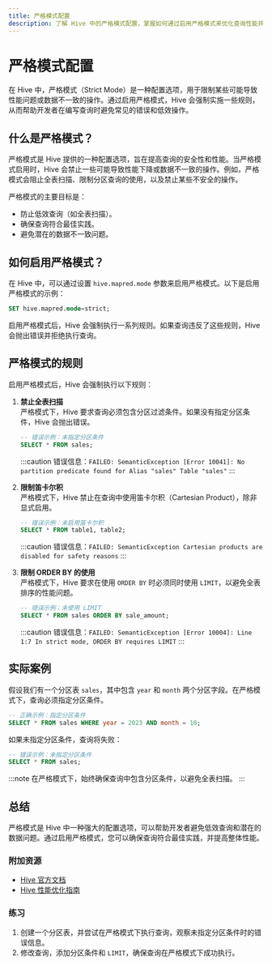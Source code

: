```yaml
---
title: 严格模式配置
description: 了解 Hive 中的严格模式配置，掌握如何通过启用严格模式来优化查询性能并避免潜在问题。
---
```


# 严格模式配置

在 Hive 中，严格模式（Strict Mode）是一种配置选项，用于限制某些可能导致性能问题或数据不一致的操作。通过启用严格模式，Hive 会强制实施一些规则，从而帮助开发者在编写查询时避免常见的错误和低效操作。

## 什么是严格模式？

严格模式是 Hive 提供的一种配置选项，旨在提高查询的安全性和性能。当严格模式启用时，Hive 会禁止一些可能导致性能下降或数据不一致的操作。例如，严格模式会阻止全表扫描、限制分区查询的使用，以及禁止某些不安全的操作。

严格模式的主要目标是：
- 防止低效查询（如全表扫描）。
- 确保查询符合最佳实践。
- 避免潜在的数据不一致问题。

## 如何启用严格模式？

在 Hive 中，可以通过设置 `hive.mapred.mode` 参数来启用严格模式。以下是启用严格模式的示例：

```sql
SET hive.mapred.mode=strict;
```

启用严格模式后，Hive 会强制执行一系列规则。如果查询违反了这些规则，Hive 会抛出错误并拒绝执行查询。

## 严格模式的规则

启用严格模式后，Hive 会强制执行以下规则：

1. **禁止全表扫描**  
   严格模式下，Hive 要求查询必须包含分区过滤条件。如果没有指定分区条件，Hive 会抛出错误。

   ```sql
   -- 错误示例：未指定分区条件
   SELECT * FROM sales;
   ```

   :::caution
   错误信息：`FAILED: SemanticException [Error 10041]: No partition predicate found for Alias "sales" Table "sales"`
   :::

2. **限制笛卡尔积**  
   严格模式下，Hive 禁止在查询中使用笛卡尔积（Cartesian Product），除非显式启用。

   ```sql
   -- 错误示例：未启用笛卡尔积
   SELECT * FROM table1, table2;
   ```

   :::caution
   错误信息：`FAILED: SemanticException Cartesian products are disabled for safety reasons`
   :::

3. **限制 ORDER BY 的使用**  
   严格模式下，Hive 要求在使用 `ORDER BY` 时必须同时使用 `LIMIT`，以避免全表排序的性能问题。

   ```sql
   -- 错误示例：未使用 LIMIT
   SELECT * FROM sales ORDER BY sale_amount;
   ```

   :::caution
   错误信息：`FAILED: SemanticException [Error 10004]: Line 1:7 In strict mode, ORDER BY requires LIMIT`
   :::

## 实际案例

假设我们有一个分区表 `sales`，其中包含 `year` 和 `month` 两个分区字段。在严格模式下，查询必须指定分区条件。

```sql
-- 正确示例：指定分区条件
SELECT * FROM sales WHERE year = 2023 AND month = 10;
```

如果未指定分区条件，查询将失败：

```sql
-- 错误示例：未指定分区条件
SELECT * FROM sales;
```

:::note
在严格模式下，始终确保查询中包含分区条件，以避免全表扫描。
:::

## 总结

严格模式是 Hive 中一种强大的配置选项，可以帮助开发者避免低效查询和潜在的数据问题。通过启用严格模式，您可以确保查询符合最佳实践，并提高整体性能。

### 附加资源

- [Hive 官方文档](https://hive.apache.org/)
- [Hive 性能优化指南](https://hive.apache.org/optimization.html)

### 练习

1. 创建一个分区表，并尝试在严格模式下执行查询，观察未指定分区条件时的错误信息。
2. 修改查询，添加分区条件和 `LIMIT`，确保查询在严格模式下成功执行。